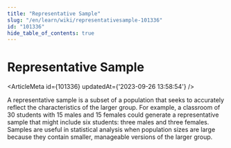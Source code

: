 ```yaml
---
title: "Representative Sample"
slug: "/en/learn/wiki/representativesample-101336"
id: "101336"
hide_table_of_contents: true
---
```



# Representative Sample

<ArticleMeta id={101336} updatedAt={'2023-09-26 13:58:54'} />
<div className='border-solid border-b border-t-0 my-4 border-[var(--ifm-color-gray-300)]' />

A representative sample is a subset of a population that seeks to accurately reflect the characteristics of the larger group. For example, a classroom of 30 students with 15 males and 15 females could generate a representative sample that might include six students: three males and three females. Samples are useful in statistical analysis when population sizes are large because they contain smaller, manageable versions of the larger group.
